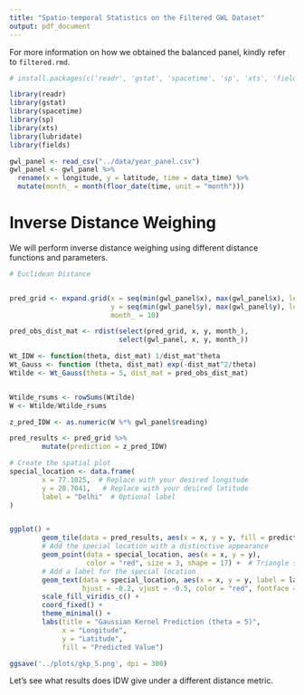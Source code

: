 ```yaml
---
title: "Spatio-temporal Statistics on the Filtered GWL Dataset"
output: pdf_document
---
```


For more information on how we obtained the balanced panel, kindly refer to `filtered.rmd`.
```r
# install.packages(c('readr', 'gstat', 'spacetime', 'sp', 'xts', 'fields'))

library(readr)
library(gstat)
library(spacetime)
library(sp)
library(xts)
library(lubridate)
library(fields)

gwl_panel <- read_csv("../data/year_panel.csv")
gwl_panel <- gwl_panel %>%
  rename(x = longitude, y = latitude, time = data_time) %>%
  mutate(month_ = month(floor_date(time, unit = "month")))
```

# Inverse Distance Weighing
We will perform inverse distance weighing using different distance functions and parameters.
```r
# Euclidean Distance


pred_grid <- expand.grid(x = seq(min(gwl_panel$x), max(gwl_panel$x), length = 20),
                         y = seq(min(gwl_panel$y), max(gwl_panel$y), length = 20),
                         month_ = 10)

pred_obs_dist_mat <- rdist(select(pred_grid, x, y, month_),
                           select(gwl_panel, x, y, month_))

Wt_IDW <- function(theta, dist_mat) 1/dist_mat^theta
Wt_Gauss <- function (theta, dist_mat) exp(-dist_mat^2/theta)
Wtilde <- Wt_Gauss(theta = 5, dist_mat = pred_obs_dist_mat)


Wtilde_rsums <- rowSums(Wtilde)
W <- Wtilde/Wtilde_rsums

z_pred_IDW <- as.numeric(W %*% gwl_panel$reading)

pred_results <- pred_grid %>%
        mutate(prediction = z_pred_IDW)

# Create the spatial plot
special_location <- data.frame(
        x = 77.1025,  # Replace with your desired longitude
        y = 28.7041,   # Replace with your desired latitude
        label = "Delhi"  # Optional label
)


ggplot() +
        geom_tile(data = pred_results, aes(x = x, y = y, fill = prediction)) +
        # Add the special location with a distinctive appearance
        geom_point(data = special_location, aes(x = x, y = y),
                   color = "red", size = 3, shape = 17) +  # Triangle shape
        # Add a label for the special location
        geom_text(data = special_location, aes(x = x, y = y, label = label),
                  hjust = -0.2, vjust = -0.5, color = "red", fontface = "bold") +
        scale_fill_viridis_c() +
        coord_fixed() +
        theme_minimal() +
        labs(title = "Gaussian Kernel Prediction (theta = 5)",
             x = "Longitude",
             y = "Latitude",
             fill = "Predicted Value")

ggsave('../plots/gkp_5.png', dpi = 300)
```

Let's see what results does IDW give under a different distance metric.